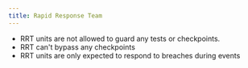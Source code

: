 ```yaml
---
title: Rapid Response Team
---
```



- RRT units are not allowed to guard any tests or checkpoints.
- RRT can't bypass any checkpoints 
- RRT units are only expected to respond to breaches during events
